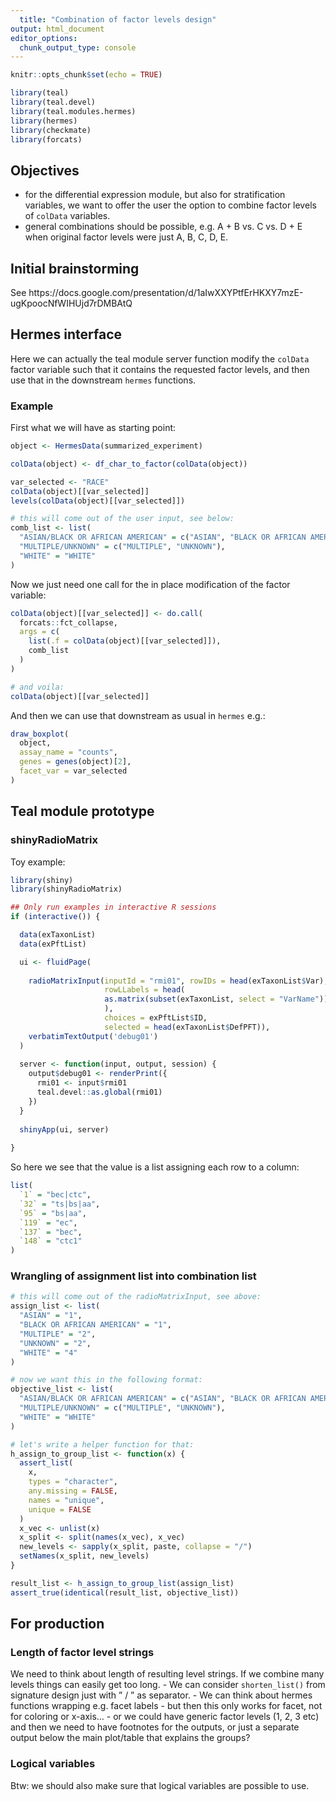 ```yaml
---
  title: "Combination of factor levels design"
output: html_document
editor_options:
  chunk_output_type: console
---
```


```r
knitr::opts_chunk$set(echo = TRUE)

library(teal)
library(teal.devel)
library(teal.modules.hermes)
library(hermes)
library(checkmate)
library(forcats)
```

## Objectives

- for the differential expression module, but also for stratification variables, we want to offer the user the option to combine factor levels of `colData` variables.
- general combinations should be possible, e.g. A + B vs. C vs. D + E when original factor levels were just A, B, C, D, E.

## Initial brainstorming

See https://docs.google.com/presentation/d/1aIwXXYPtfErHKXY7mzE-ugKpoocNfWIHUjd7rDMBAtQ 

## Hermes interface

Here we can actually the teal module server function modify the `colData` factor variable such that it contains the requested factor levels, and then use that in the downstream `hermes` functions. 

### Example

First what we will have as starting point:

```r
object <- HermesData(summarized_experiment)

colData(object) <- df_char_to_factor(colData(object))

var_selected <- "RACE"
colData(object)[[var_selected]]
levels(colData(object)[[var_selected]])

# this will come out of the user input, see below:
comb_list <- list(
  "ASIAN/BLACK OR AFRICAN AMERICAN" = c("ASIAN", "BLACK OR AFRICAN AMERICAN"),
  "MULTIPLE/UNKNOWN" = c("MULTIPLE", "UNKNOWN"),
  "WHITE" = "WHITE"
)
```

Now we just need one call for the in place modification of the factor variable:

```r
colData(object)[[var_selected]] <- do.call(
  forcats::fct_collapse,
  args = c(
    list(.f = colData(object)[[var_selected]]),
    comb_list
  )
)

# and voila:
colData(object)[[var_selected]] 
```

And then we can use that downstream as usual in `hermes` e.g.:

```r
draw_boxplot(
  object,
  assay_name = "counts",
  genes = genes(object)[2], 
  facet_var = var_selected
)
```


## Teal module prototype

### shinyRadioMatrix

Toy example:

```r
library(shiny)
library(shinyRadioMatrix)

## Only run examples in interactive R sessions
if (interactive()) {

  data(exTaxonList)
  data(exPftList)

  ui <- fluidPage(
        
    radioMatrixInput(inputId = "rmi01", rowIDs = head(exTaxonList$Var), 
                     rowLLabels = head(
                     as.matrix(subset(exTaxonList, select = "VarName"))
                     ), 
                     choices = exPftList$ID, 
                     selected = head(exTaxonList$DefPFT)), 
    verbatimTextOutput('debug01')
  )
    
  server <- function(input, output, session) { 
    output$debug01 <- renderPrint({
      rmi01 <- input$rmi01
      teal.devel::as.global(rmi01)
    })
  }
    
  shinyApp(ui, server)
    
}
```

So here we see that the value is a list assigning each row to a column:

```r
list(
  `1` = "bec|ctc", 
  `32` = "ts|bs|aa", 
  `95` = "bs|aa", 
  `119` = "ec",
  `137` = "bec", 
  `148` = "ctc1"
)
```

### Wrangling of assignment list into combination list

```r
# this will come out of the radioMatrixInput, see above:
assign_list <- list(
  "ASIAN" = "1",
  "BLACK OR AFRICAN AMERICAN" = "1",
  "MULTIPLE" = "2",
  "UNKNOWN" = "2",
  "WHITE" = "4"
)

# now we want this in the following format:
objective_list <- list(
  "ASIAN/BLACK OR AFRICAN AMERICAN" = c("ASIAN", "BLACK OR AFRICAN AMERICAN"),
  "MULTIPLE/UNKNOWN" = c("MULTIPLE", "UNKNOWN"),
  "WHITE" = "WHITE"
)

# let's write a helper function for that:
h_assign_to_group_list <- function(x) {
  assert_list(
    x,
    types = "character",
    any.missing = FALSE,
    names = "unique",
    unique = FALSE
  )
  x_vec <- unlist(x)
  x_split <- split(names(x_vec), x_vec)
  new_levels <- sapply(x_split, paste, collapse = "/")
  setNames(x_split, new_levels)
}

result_list <- h_assign_to_group_list(assign_list)
assert_true(identical(result_list, objective_list))
```

### 


## For production

### Length of factor level strings

We need to think about length of resulting level strings. If we combine many levels things can easily get too long.
- We can consider `shorten_list()` from signature design just with " / " as separator.
- We can think about hermes functions wrapping e.g. facet labels - but then this only works for facet, not for coloring or x-axis...
- or we could have generic factor levels (1, 2, 3 etc) and then we need to have footnotes for the outputs, or just a separate output below the main plot/table that explains the groups?

### Logical variables

Btw: we should also make sure that logical variables are possible to use.
